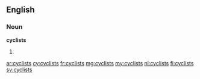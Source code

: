 ==English==

===Noun===
'''cyclists'''

# {{plural of|cyclist}}

[[ar:cyclists]]
[[cy:cyclists]]
[[fr:cyclists]]
[[mg:cyclists]]
[[my:cyclists]]
[[nl:cyclists]]
[[fi:cyclists]]
[[sv:cyclists]]